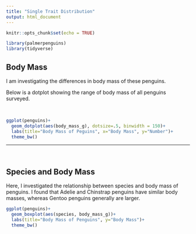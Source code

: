 ```yaml
---
title: "Single Trait Distribution"
output: html_document
---
```


```r
knitr::opts_chunk$set(echo = TRUE)
```
```r
library(palmerpenguins)
library(tidyverse)
```

## Body Mass {.tabset}

I am investigating the differences in body mass of these penguins. 

Below is a dotplot showing the range of body mass of all penguins surveyed.

<br>

```r
ggplot(penguins)+
  geom_dotplot(aes(body_mass_g), dotsize=.5, binwidth = 150)+
  labs(title="Body Mass of Peguins", x="Body Mass", y="Number")+
  theme_bw()
```

---

<br>

## Species and Body Mass 

Here, I investigated the relationship between species and body mass of penguins. I found that Adelie and Chinstrap penguins have similar body masses, whereas Gentoo penguins generally are larger. 

```r
ggplot(penguins)+
  geom_boxplot(aes(species, body_mass_g))+
  labs(title="Body Mass of Penguins", y="Body Mass")+
  theme_bw()
```